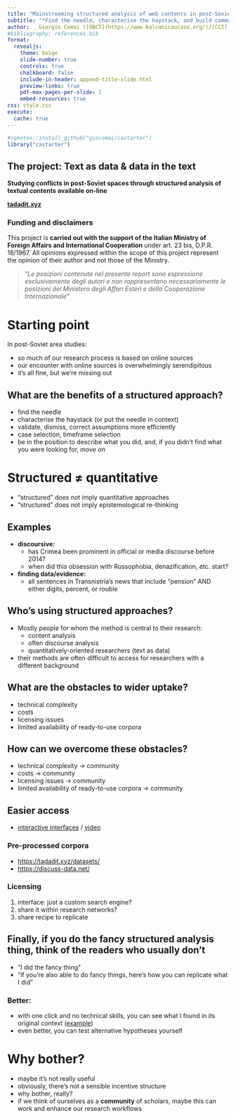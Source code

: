 ```yaml
---
title: "Mainstreaming structured analysis of web contents in post-Soviet area studies"
subtitle: "*Find the needle, characterise the haystack, and build community*"
author: __Giorgio Comai ([OBCT](https://www.balcanicaucaso.org/)/[CCI](https://www.cci.tn.it/))__
#bibliography: references.bib
format:
  revealjs: 
    theme: beige
    slide-number: true
    controls: true
    chalkboard: false
    include-in-header: append-title-slide.html
    preview-links: true
    pdf-max-pages-per-slide: 1
    embed-resources: true
css: style.css
execute: 
  cache: true
---
```


```r
#remotes::install_github("giocomai/castarter")
library("castarter")

```



## The project: Text as data & data in the text

**Studying conflicts in post-Soviet spaces through structured analysis of textual contents available on-line**

[**tadadit.xyz**](https://tadadit.xyz){preview-link="true"}

### Funding and disclaimers

::: r-fit-text
This project is **carried out with the support of the Italian Ministry of Foreign Affairs and International Cooperation** under art. 23 bis, D.P.R. 18/1967. All opinions expressed within the scope of this project represent the opinion of their author and not those of the Ministry.

> "*Le posizioni contenute nel presente report sono espressione esclusivamente degli autori e non rappresentano necessariamente le posizioni del Ministero degli Affari Esteri e della Cooperazione Internazionale"*
:::

# Starting point

In post-Soviet area studies:

-   so much of our research process is based on online sources
-   our encounter with online sources is overwhelmingly serendipitous
-   it's all fine, but we're missing out

## What are the benefits of a structured approach?

-   find the needle
-   characterise the haystack (or put the needle in context)
-   validate, dismiss, correct assumptions more efficiently
-   case selection, timeframe selection
-   be in the position to describe what you did, and, if you didn't find what you were looking for, *move on*

# Structured ≠ quantitative

-   "structured" does not imply quantitative approaches
-   "structured" does not imply epistemological re-thinking

## Examples

-   **discoursive:**
    -   has Crimea been prominent in official or media discourse before 2014?
    -   when did this obsession with Russophobia, denazification, etc. start?
-   **finding data/evidence:**
    -   all sentences in Transnistria's news that include "pension" AND either digits, percent, or rouble

## Who's using structured approaches?

-   Mostly people for whom the method is central to their research:
    -   content analysis
    -   often discourse analysis
    -   quantitatively-oriented researchers (text as data)

-   their methods are often difficult to access for researchers with a different background


## What are the obstacles to wider uptake?

-   technical complexity
-   costs
-   licensing issues
-   limited availability of ready-to-use corpora

## How can we overcome these obstacles?

-   technical complexity -> community
-   costs -> community
-   licensing issues -> community
-   limited availability of ready-to-use corpora -> community

## Easier access

- [interactive interfaces](https://explore.tadadit.xyz/kremlin_en/){preview-link="true"} / [video](img/kremlin_en_example.webm){preview-link="true"}

### Pre-processed corpora

- [https://tadadit.xyz/datasets/](https://tadadit.xyz/datasets/){preview-link="true"}
- [https://discuss-data.net/](https://discuss-data.net/)

### Licensing

1. interface: just a custom search engine?
2. share it within research networks?
3. share recipe to replicate

## Finally, if you do the fancy structured analysis thing, think of the readers who usually don't


- "I did the fancy thing"
- "if you're also able to do fancy things, here's how you can replicate what I did"

### Better:

- with one click and no technical skills, you can see what I found in its original context ([example](https://tadadit.xyz/posts/2023-05-conservative-traditional-values-russia/){preview-link="true"})
- even better, you can test alternative hypotheses yourself


# Why bother?

- maybe it's not really useful
- obviously, there's not a sensible incentive structure
- why bother, really?
- if we think of ourselves as a __community__ of scholars, maybe this can work and enhance our research workflows

